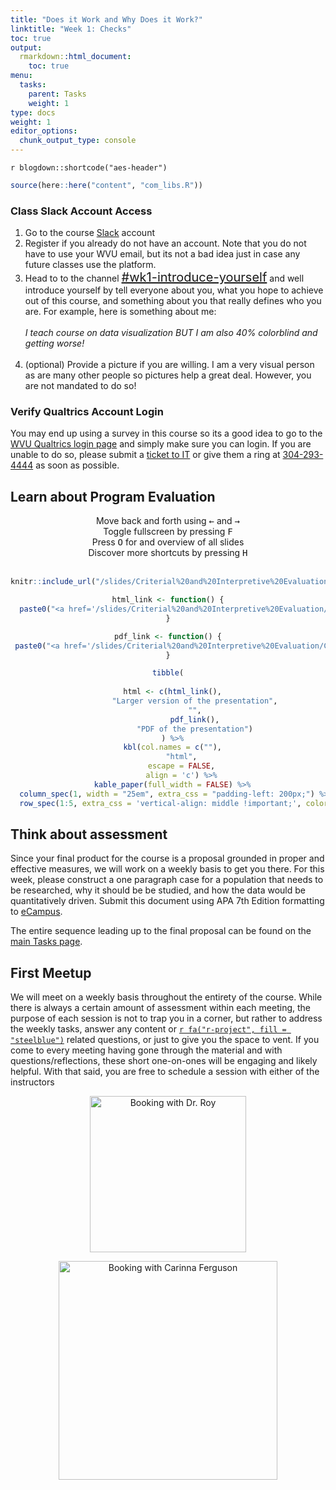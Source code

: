 ```yaml
---
title: "Does it Work and Why Does it Work?"
linktitle: "Week 1: Checks"
toc: true
output:
  rmarkdown::html_document:
    toc: true
menu:
  tasks:
    parent: Tasks
    weight: 1
type: docs
weight: 1
editor_options: 
  chunk_output_type: console
---
```


`r blogdown::shortcode("aes-header")`

```r
source(here::here("content", "com_libs.R"))
```

<style>
img {
max-width:100%;
}
</style>

### Class Slack Account Access

  1. Go to the course [Slack](https://edp611summer2022.slack.com) account 
  2. Register if you already do not have an account. Note that you do not have to use your WVU email, but its not a bad idea just in case any future classes use the platform.
  3. Head to to the channel <span style="font-size:20px">[`#wk1-introduce-yourself`{=html}](https://edp611summer2022.slack.com/archives/C03FC1NUW0N)</span> and well introduce yourself by tell everyone about you, what you hope to achieve out of this course, and something about you that really defines who you are. For example, here is something about me:<br><br>
*I teach course on data visualization BUT I am also 40% colorblind and getting worse!* <br><br>
  4. (optional) Provide a picture if you are willing. I am a very visual person as are many other people so pictures help a great deal. However, you are not mandated to do so!
<br>

### Verify Qualtrics Account Login

You may end up using a survey in this course so its a good idea to go to the [WVU Qualtrics login page](https://wvu.qualtrics.com) and simply make sure you can login. If you are unable to do so, please submit a [ticket to IT](https://wvu.atlassian.net/servicedesk/customer/portals) or give them a ring at <a href="tel:3042934444">304-293-4444</a> as soon as possible.
<br>

## Learn about Program Evaluation

```{=html}
<center>
<div class="wrapper">
    <div class="icon leftright">
      <div class="tooltip"><span style=width:200px;>Move back and forth using <kbd>←</kbd> and <kbd>→</kbd></span></div>
      <span><i class="fas fa-map-signs"></i></span></div>
    <div class="icon info">
      <div class="tooltip"><span style=width:200px;>Toggle fullscreen by pressing <kbd>F</kbd></span></div>
      <span><i class="fas fa-expand-alt"></i></span>
    </div><div class="icon github">
      <div class="tooltip"><span style=width:200px;>Press <kbd>O</kbd> for and overview of all slides</span></div>
      <span><i class="far fa-images"></i></span>
    </div><div class="icon youtube">
      <div class="tooltip"><span style=width:200px;>Discover more shortcuts by pressing <kbd>H</kbd></span></div>
      <span><i class="fas fa-info-circle"></i></span>
    </div>
</div>
</center>
<br>
```

<center>
<div class="holder">

<div class="bigcol">
```r
knitr::include_url("/slides/Criterial%20and%20Interpretive%20Evaluation/Criterial-and-Interpretive-Eval.html")
```
</div>

<div class="smallcol">
```r
html_link <- function() {
  paste0("<a href='/slides/Criterial%20and%20Interpretive%20Evaluation/Criterial-and-Interpretive-Eval.html'>", "<img src='/logos/web-ico.png' alt='Survey Design Page' width='35'>", "</a>")
}

pdf_link <- function() {
 paste0("<a href='/slides/Criterial%20and%20Interpretive%20Evaluation/Criterial-and-Interpretive-Eval.pdf'>", "<img src='/logos/pdf-ico.png' alt='Survey Design PDF' width='35'>", "</a>")
}

tibble(
  
  html <- c(html_link(),
            "Larger version of the presentation",
            "",
            pdf_link(),
            "PDF of the presentation")
  ) %>%
  kbl(col.names = c(""),
      "html",
      escape = FALSE,
      align = 'c') %>%
  kable_paper(full_width = FALSE) %>%
  column_spec(1, width = "25em", extra_css = "padding-left: 200px;") %>%
  row_spec(1:5, extra_css = 'vertical-align: middle !important;', color = "#ffffff", background = "transparent")
```
</div>

</div>

<div class="clear">
</div>
</center>

## Think about assessment

Since your final product for the course is a proposal grounded in proper and effective measures, we will work on a weekly basis to get you there. For this week, please construct a one paragraph case for a population that needs to be researched, why it should be be studied, and how the data would be quantitatively driven. Submit this document using APA 7th Edition formatting to [eCampus]("https://ecampus.wvu.edu/").

The entire sequence leading up to the final proposal can be found on the [main Tasks page](/tasks/#final-proposal). 

## First Meetup

We will meet on a weekly basis throughout the entirety of the course. While there is always a certain amount of assessment within each meeting, the purpose of each session is not to trap you in a corner, but rather to address the weekly tasks, answer any content or [`r fa("r-project", fill = "steelblue")`](https://cran.r-project.org/) related questions, or just to give you the space to vent. If you come to every meeting having gone through the material and with questions/reflections, these short one-on-ones will be engaging and likely helpful. With that said, you are free to schedule a session with either of the instructors

<center>
<div class="evener">

<div class="row">
<a href='https://calendly.com/nopiecharts/short15' target="_blank"><img src='/logos/calendar-dr-roy.png' alt='Booking with Dr. Roy' width='250'></a>
</div>

<div class="row">
<a href='https://calendly.com/carinna-ferguson/611' target="_blank"><img src='/logos/calendar-cari.png' alt='Booking with Carinna Ferguson' width='350'></a>
</div>

</div>

<div class="clear">
</div>
</center>
